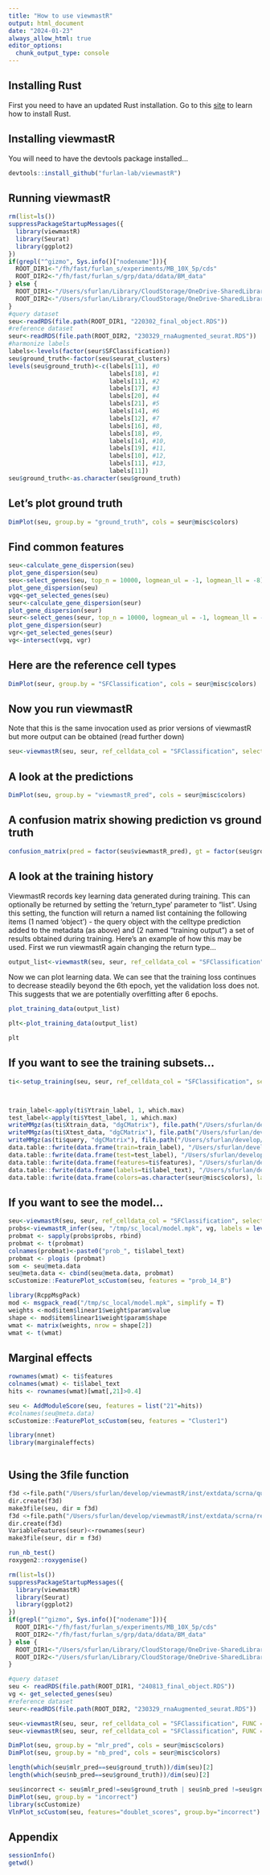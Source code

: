 ```yaml
---
title: "How to use viewmastR"
output: html_document
date: "2024-01-23"
always_allow_html: true
editor_options: 
  chunk_output_type: console
---
```


## Installing Rust

First you need to have an updated Rust installation. Go to this [site](https://www.rust-lang.org/tools/install) to learn how to install Rust.


## Installing viewmastR

You will need to have the devtools package installed...

```r
devtools::install_github("furlan-lab/viewmastR")
```


## Running viewmastR

```r
rm(list=ls())
suppressPackageStartupMessages({
  library(viewmastR)
  library(Seurat)
  library(ggplot2)
})
if(grepl("^gizmo", Sys.info()["nodename"])){
  ROOT_DIR1<-"/fh/fast/furlan_s/experiments/MB_10X_5p/cds"
  ROOT_DIR2<-"/fh/fast/furlan_s/grp/data/ddata/BM_data"
} else {
  ROOT_DIR1<-"/Users/sfurlan/Library/CloudStorage/OneDrive-SharedLibraries-FredHutchinsonCancerCenter/Furlan_Lab - General/experiments/MB_10X_5p/cds"
  ROOT_DIR2<-"/Users/sfurlan/Library/CloudStorage/OneDrive-SharedLibraries-FredHutchinsonCancerCenter/Furlan_Lab - General/datasets/Healthy_BM_greenleaf"
}
#query dataset
seu<-readRDS(file.path(ROOT_DIR1, "220302_final_object.RDS"))
#reference dataset
seur<-readRDS(file.path(ROOT_DIR2, "230329_rnaAugmented_seurat.RDS"))
#harmonize labels
labels<-levels(factor(seur$SFClassification))
seu$ground_truth<-factor(seu$seurat_clusters)
levels(seu$ground_truth)<-c(labels[11], #0
                            labels[18], #1
                            labels[11], #2
                            labels[17], #3
                            labels[20], #4
                            labels[21], #5
                            labels[14], #6
                            labels[12], #7
                            labels[16], #8,
                            labels[18], #9,
                            labels[14], #10,
                            labels[19], #11,
                            labels[10], #12,
                            labels[11], #13,
                            labels[11])
seu$ground_truth<-as.character(seu$ground_truth)
```

## Let's plot ground truth
```r
DimPlot(seu, group.by = "ground_truth", cols = seur@misc$colors)
```


## Find common features

```r
seu<-calculate_gene_dispersion(seu)
plot_gene_dispersion(seu)
seu<-select_genes(seu, top_n = 10000, logmean_ul = -1, logmean_ll = -8)
plot_gene_dispersion(seu)
vgq<-get_selected_genes(seu)
seur<-calculate_gene_dispersion(seur)
plot_gene_dispersion(seur)
seur<-select_genes(seur, top_n = 10000, logmean_ul = -1, logmean_ll = -8)
plot_gene_dispersion(seur)
vgr<-get_selected_genes(seur)
vg<-intersect(vgq, vgr)
```

## Here are the reference cell types
```r
DimPlot(seur, group.by = "SFClassification", cols = seur@misc$colors)
```

## Now you run viewmastR

Note that this is the same invocation used as prior versions of viewmastR but more output can be obtained (read further down)
```r
seu<-viewmastR(seu, seur, ref_celldata_col = "SFClassification", selected_genes = vg)
```

## A look at the predictions
```r
DimPlot(seu, group.by = "viewmastR_pred", cols = seur@misc$colors)
```

## A confusion matrix showing prediction vs ground truth
```r
confusion_matrix(pred = factor(seu$viewmastR_pred), gt = factor(seu$ground_truth), cols = seur@misc$colors)
```

## A look at the training history

ViewmastR records key learning data generated during training.  This can optionally be returned by setting the 'return_type' parameter to "list".  Using this setting, the function will return a named list containing the following items (1 named 'object') - the query object with the celltype prediction added to the metadata (as above) and (2 named "training output") a set of results obtained during training.  Here's an example of how this may be used.  First we run viewmastR again changing the return type...

```r
output_list<-viewmastR(seu, seur, ref_celldata_col = "SFClassification", selected_genes = vg, return_type= "list")
```

Now we can plot learning data.  We can see that the training loss continues to decrease steadily beyond the 6th epoch, yet the validation loss does not.  This suggests that we are potentially overfitting after 6 epochs.
```r
plot_training_data(output_list)

```

```r
plt<-plot_training_data(output_list)
```

```r
plt
```


## If you want to see the training subsets...
```r
ti<-setup_training(seu, seur, ref_celldata_col = "SFClassification", selected_genes = vg, return_type = "matrix")



train_label<-apply(ti$Ytrain_label, 1, which.max)
test_label<-apply(ti$Ytest_label, 1, which.max)
writeMMgz(as(ti$Xtrain_data, "dgCMatrix"), file.path("/Users/sfurlan/develop/viewmastR/inst/extdata/scrna/train.mm.gz"))
writeMMgz(as(ti$Xtest_data, "dgCMatrix"), file.path("/Users/sfurlan/develop/viewmastR/inst/extdata/scrna/test.mm.gz"))
writeMMgz(as(ti$query, "dgCMatrix"), file.path("/Users/sfurlan/develop/viewmastR/inst/extdata/scrna/query.mm.gz"))
data.table::fwrite(data.frame(train=train_label), "/Users/sfurlan/develop/viewmastR/inst/extdata/scrna/train_labels.tsv.gz", compress = "gzip")
data.table::fwrite(data.frame(test=test_label), "/Users/sfurlan/develop/viewmastR/inst/extdata/scrna/test_labels.tsv.gz", compress = "gzip")
data.table::fwrite(data.frame(features=ti$features), "/Users/sfurlan/develop/viewmastR/inst/extdata/scrna/features.tsv.gz", compress = "gzip")
data.table::fwrite(data.frame(labels=ti$label_text), "/Users/sfurlan/develop/viewmastR/inst/extdata/scrna/labels.tsv.gz", compress = "gzip")
data.table::fwrite(data.frame(colors=as.character(seur@misc$colors), labels= names(seur@misc$colors)), "/Users/sfurlan/develop/viewmastR/inst/extdata/scrna/colors.tsv.gz", compress = "gzip")
```

## If you want to see the model...
```r

seu<-viewmastR(seu, seur, ref_celldata_col = "SFClassification", selected_genes = vg)
probs<-viewmastR_infer(seu, "/tmp/sc_local/model.mpk", vg, labels = levels(factor(seur$SFClassification)), return_probs = TRUE)
probmat <- sapply(probs$probs, rbind)
probmat <- t(probmat)
colnames(probmat)<-paste0("prob_", ti$label_text)
probmat <- plogis (probmat)
som <- seu@meta.data
seu@meta.data <- cbind(seu@meta.data, probmat)
scCustomize::FeaturePlot_scCustom(seu, features = "prob_14_B")

library(RcppMsgPack)
mod <- msgpack_read("/tmp/sc_local/model.mpk", simplify = T)
weights <-mod$item$linear1$weight$param$value
shape <- mod$item$linear1$weight$param$shape
wmat <- matrix(weights, nrow = shape[2])
wmat <- t(wmat)
```

## Marginal effects
```r

rownames(wmat) <- ti$features
colnames(wmat) <- ti$label_text
hits <- rownames(wmat)[wmat[,21]>0.4]

seu <- AddModuleScore(seu, features = list("21"=hits))
#colnames(seu@meta.data)
scCustomize::FeaturePlot_scCustom(seu, features = "Cluster1")

library(nnet)
library(marginaleffects)



```

## Using the 3file function
```f


f3d <-file.path("/Users/sfurlan/develop/viewmastR/inst/extdata/scrna/query")
dir.create(f3d)
make3file(seu, dir = f3d)
f3d <-file.path("/Users/sfurlan/develop/viewmastR/inst/extdata/scrna/ref")
dir.create(f3d)
VariableFeatures(seur)<-rownames(seur)
make3file(seur, dir = f3d)


```


```r
run_nb_test()
roxygen2::roxygenise()

rm(list=ls())
suppressPackageStartupMessages({
  library(viewmastR)
  library(Seurat)
  library(ggplot2)
})
if(grepl("^gizmo", Sys.info()["nodename"])){
  ROOT_DIR1<-"/fh/fast/furlan_s/experiments/MB_10X_5p/cds"
  ROOT_DIR2<-"/fh/fast/furlan_s/grp/data/ddata/BM_data"
} else {
  ROOT_DIR1<-"/Users/sfurlan/Library/CloudStorage/OneDrive-SharedLibraries-FredHutchinsonCancerCenter/Furlan_Lab - General/experiments/MB_10X_5p/cds"
  ROOT_DIR2<-"/Users/sfurlan/Library/CloudStorage/OneDrive-SharedLibraries-FredHutchinsonCancerCenter/Furlan_Lab - General/datasets/Healthy_BM_greenleaf"
}

#query dataset
seu <- readRDS(file.path(ROOT_DIR1, "240813_final_object.RDS"))
vg <- get_selected_genes(seu)
#reference dataset
seur<-readRDS(file.path(ROOT_DIR2, "230329_rnaAugmented_seurat.RDS"))

seu<-viewmastR(seu, seur, ref_celldata_col = "SFClassification", FUNC = "mlr", query_celldata_col = "mlr_pred", selected_genes = vg)
seu<-viewmastR(seu, seur, ref_celldata_col = "SFClassification", FUNC = "nb", query_celldata_col = "nb_pred", selected_genes = vg)

DimPlot(seu, group.by = "mlr_pred", cols = seur@misc$colors)
DimPlot(seu, group.by = "nb_pred", cols = seur@misc$colors)

length(which(seu$mlr_pred==seu$ground_truth))/dim(seu)[2]
length(which(seu$nb_pred==seu$ground_truth))/dim(seu)[2]

seu$incorrect <- seu$mlr_pred!=seu$ground_truth | seu$nb_pred !=seu$ground_truth
DimPlot(seu, group.by = "incorrect")
library(scCustomize)
VlnPlot_scCustom(seu, features="doublet_scores", group.by="incorrect")
```


## Appendix
```r
sessionInfo()
getwd()
```
